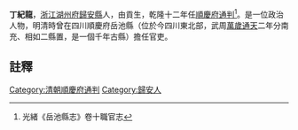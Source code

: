 {{明清人物信息框
| 姓名 =丁紀龍
| 最高職務 = [[四川|四川]][[順慶府|順慶府]][[通判|通判]]
| 國家 = 大清
| 籍貫 = [[浙江|浙江]][[湖州府|湖州府]][[歸安縣|歸安縣]]
| 字號 =
| 出生日期 = ？年？月？日
| 逝世日期 = ？年？月？日
| 墓葬 = 
| 配偶 =  
| 親屬 = 曾祖、祖、父，母
| 出身 =貢生 
| 著作 =  
*
}}
'''丁紀龍'''{{BD|？年||？年||}}，[[浙江|浙江]][[湖州府|湖州府]][[歸安縣|歸安縣]]人，由貢生，乾隆十二年任[[順慶府|順慶府]][[通判|通判]]<ref>光緒《岳池縣志》卷十職官志</ref>。是一位政治人物，明清時曾在四川順慶府岳池縣（位於今四川東北部，武周[[萬歲通天|萬歲通天]]二年分南充、相如二縣置，是一個千年古縣）擔任官吏。
==註釋==
{{reflist}}
{{清朝人物小作品}}
[[Category:清朝順慶府通判|Category:清朝順慶府通判]]
[[Category:歸安人|Category:歸安人]]